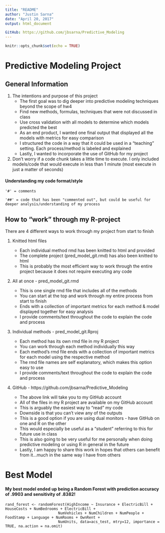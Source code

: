 ```yaml
---
title: "README"
author: "Justin Sarna"
date: "April 20, 2017"
output: html_document

GitHub: https://github.com/jbsarna/Predictive_Modeling
---
```


```r
knitr::opts_chunk$set(echo = TRUE)
```

# Predictive Modeling Project

## General Information

1) The intentions and purpose of this project
    + The first goal was to dig deeper into predictive modeling techniques beyond the scope of hw4
    + Find new methods, formulas, techniques that were not discussed in class
    + Use cross validation with all models to determine which models predicted the best
    + As an end product, I wanted one final output that displayed all the models with metrics for easy comparison
    + I structured the code in a way that it could be used in a "teaching" setting. Each process/method is labeled and explained
    + Lastly, I wanted to incorporate the use of GitHub for my project

2) Don't worry if a code chunk takes a little time to execute. I only included models/code that would execute in less than
    1 minute (most execute in just a matter of seconds)

#### Understanding my code format/style

    '#' = comments

    '##' = code that has been "commented out", but could be useful for deeper analysis/understanding of my process

## How to "work" through my R-project

There are 4 different ways to work through my project from start to finish


1) Knitted html files

    + Each individual method rmd has been knitted to html and provided
    + The complete project (pred_model_git.rmd) has also been knitted to html
    + This is probably the most efficient way to work through the entire project because it does not require executing any code


2) All at once - pred_model_git.rmd
  
    + This is one single rmd file that includes all of the methods
    + You can start at the top and work through my entire process from start to finish
    + Ends with a collection of important metrics for each method & model displayed together for easy analysis
    + I provide comments/text throughout the code to explain the code and process
  

3) Individual methods - pred_model_git.Rproj
  
    + Each method has its own rmd file in my R project
    + You can work through each method individually this way
    + Each method's rmd file ends with a collection of important metrics for each model using the respective method
    + The rmd file names are self explanatory, which makes this option easy to use
    + I provide comments/text throughout the code to explain the code and process


4) GitHub - https://github.com/jbsarna/Predictive_Modeling

    + The above link will take you to my GitHub account
    + All of the files in my R project are available on my GitHub account
    + This is arguably the easiest way to "read" my code
    + Downside is that you can't view any of the outputs
    + This is a good option if you are using dual monitors - have GitHub on one and R on the other
    + This would especially be useful as a "student" referring to this for future use in class
    + This is also going to be very useful for me personally when doing predictive modeling or using R in general in the future
    + Lastly, I am happy to share this work in hopes that others can benefit from it...much in the same way I have from others


# Best Model

#### My best model ended up being a Random Forest with prediction accuracy of .9903 and sensitivity of .8382!

    rand_forest <- randomForest(HighIncome ~ Insurance + ElectricBill + HouseCosts + NumBedrooms + ElectricBill + 
                            NumVehicles + NumChildren + NumPeople + FoodStamp + Language + NumRooms + OwnRent + 
                            NumUnits, data=acs_test, mtry=12, importance = TRUE, na.action = na.omit)
